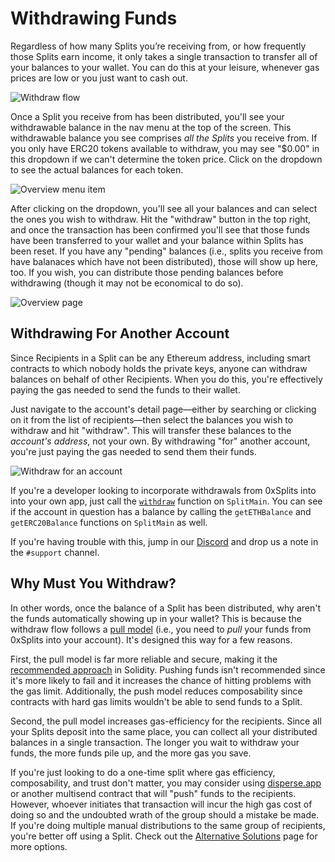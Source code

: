 
# Withdrawing Funds

Regardless of how many Splits you’re receiving from, or how frequently those
Splits earn income, it only takes a single transaction to transfer all of your
balances to your wallet. You can do this at your leisure, whenever gas prices
are low or you just want to cash out.

![Withdraw flow](/withdraw-flow.svg)

Once a Split you receive from has been distributed, you'll see your withdrawable
balance in the nav menu at the top of the screen. This withdrawable balance you
see comprises _all the Splits_ you receive from. If you only have ERC20 tokens
available to withdraw, you may see "$0.00" in this dropdown if we can't
determine the token price. Click on the dropdown to see the actual balances for
each token.

![Overview menu item](/withdraw_indicator.png)

After clicking on the dropdown, you'll see all your balances and can select the
ones you wish to withdraw. Hit the "withdraw" button in the top right, and once
the transaction has been confirmed you'll see that those funds have been
transferred to your wallet and your balance within Splits has been reset. If you
have any "pending" balances (i.e., splits you receive from have balanaces which
have not been distributed), those will show up here, too. If you wish, you can
distribute those pending balances before withdrawing (though it may not be
economical to do so).

![Overview page](/withdraw-balances.png)

## Withdrawing For Another Account

Since Recipients in a Split can be any Ethereum address, including smart
contracts to which nobody holds the private keys, anyone can withdraw balances
on behalf of other Recipients. When you do this, you're effectively paying the
gas needed to send the funds to their wallet.

Just navigate to the account's detail page—either by searching or clicking on it
from the list of recipients—then select the balances you wish to withdraw and
hit "withdraw". This will transfer these balances to the _account's address_,
not your own. By withdrawing "for" another account, you're just paying the gas
needed to send them their funds.

![Withdraw for an account](/withdraw_account.png)

If you're a developer looking to incorporate withdrawals from 0xSplits into into
your own app, just call the [`withdraw`](/smartcontracts/SplitMain#withdraw)
function on `SplitMain`. You can see if the account in question has a balance by
calling the `getETHBalance` and `getERC20Balance` functions on `SplitMain` as
well.

If you're having trouble with this, jump in our
[Discord](https://chat.0xsplits.xyz/) and drop us a note in the `#support`
channel.

## Why Must You Withdraw?

In other words, once the balance of a Split has been distributed, why aren't the
funds automatically showing up in your wallet? This is because the withdraw flow
follows a
[pull model](https://fravoll.github.io/solidity-patterns/pull_over_push.html)
(i.e., you need to _pull_ your funds from 0xSplits into your account). It's
designed this way for a few reasons.

First, the pull model is far more reliable and secure, making it the
[recommended approach](https://consensys.github.io/smart-contract-best-practices/development-recommendations/general/external-calls/#favor-pull-over-push-for-external-calls)
in Solidity. Pushing funds isn't recommended since it's more likely to fail and
it increases the chance of hitting problems with the gas limit. Additionally,
the push model reduces composability since contracts with hard gas limits
wouldn't be able to send funds to a Split.

Second, the pull model increases gas-efficiency for the recipients. Since all
your Splits deposit into the same place, you can collect all your distributed
balances in a single transaction. The longer you wait to withdraw your funds,
the more funds pile up, and the more gas you save.

If you're just looking to do a one-time split where gas efficiency,
composability, and trust don't matter, you may consider using
[disperse.app](https://disperse.app/) or another multisend contract that will
"push" funds to the recipients. However, whoever initiates that transaction
will incur the high gas cost of doing so and the undoubted wrath of the group
should a mistake be made. If you're doing multiple manual distributions to the
same group of recipients, you're better off using a Split. Check out the
[Alternative Solutions](/alternative-solutions) page for more options.
